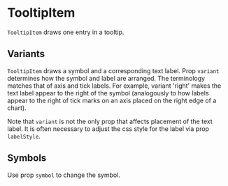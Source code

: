 
# TooltipItem

<Meta of={TooltipItemStories} />

`TooltipItem` draws one entry in a tooltip.

<ArgTypes of={TooltipItemStories} />

## Variants

`TooltipItem` draws a symbol and a corresponding text label.
Prop `variant` determines how the symbol and label are arranged.
The terminology matches that of axis and tick labels.
For example, variant 'right' makes the text label appear to the right of the symbol
(analogously to how labels appear to the right of tick marks on an axis placed on the right edge of a chart).

<Canvas of={TooltipItemStories.Right} />
<Canvas of={TooltipItemStories.Left} />
<Canvas of={TooltipItemStories.Bottom} />
<Canvas of={TooltipItemStories.Top} />

Note that `variant` is not the only prop that affects placement of the text label.
It is often necessary to adjust the css style for the label via prop `labelStyle`.

## Symbols

Use prop `symbol` to change the symbol.

<Canvas of={TooltipItemStories.Symbol} />
